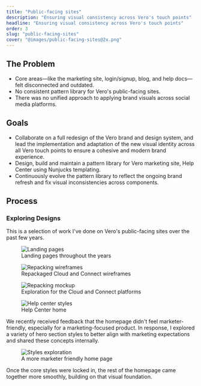 ```yaml
---
title: "Public-facing sites"
description: "Ensuring visual consistency across Vero's touch points"
headline: "Ensuring visual consistency across Vero's touch points"
order: 3
slug: "public-facing-sites"
cover: "@images/public-facing-sites@2x.png"
---
```




<CaseStudyCallout description="Vero's brand lacked visual consistency across their marketing and product touch points. This involved adapting the refreshed design system ensuring everything felt intentional. The work helped unify Vero's visual identity and set a stronger foundation for future design consistency." />

## The Problem

- Core areas—like the marketing site, login/signup, blog, and help docs—felt
  disconnected and outdated.
- No consistent pattern library for Vero's public-facing sites.
- There was no unified approach to applying brand visuals across social media
  platforms.

## Goals

- Collaborate on a full redesign of the Vero brand and design system, and lead
  the implementation and adaptation of the new visual identity across all Vero
  touch points to ensure a cohesive and modern brand experience.
- Design, build and maintain a pattern library for Vero marketing site, Help Center using
  Nunjucks templating.
- Continuously evolve the pattern library to reflect the ongoing brand refresh
  and fix visual inconsistencies across components.

## Process

### Exploring Designs

This is a selection of work I've done on Vero's public-facing sites over the past few years.

<figure>
  <Image
    class="rounded-4xl bg-teal-50"
    src={landingPagesImage}
    alt="Landing pages"
  />
  <figcaption>Landing pages throughout the years</figcaption>
</figure>

<figure>
  <Image
    class="rounded-4xl bg-teal-50"
    src={repackagingWireframesImage}
    alt="Repacking wireframes"
  />
  <figcaption>Repackaged Cloud and Connect wireframes</figcaption>
</figure>

<figure>
  <Image
    class="rounded-4xl bg-teal-50"
    src={repackagingMockupImage}
    alt="Repacking mockup"
  />
  <figcaption>Exploration for the Cloud and Connect platforms</figcaption>
</figure>

<figure>
  <Image
    class="rounded-3xl bg-teal-50"
    src={helpCenterStylesImage}
    alt="Help center styles"
  />

  <figcaption>Help Center home</figcaption>
</figure>

We recently received feedback that the homepage didn't feel marketer-friendly, especially for a marketing-focused product. In response, I explored a variety of hero section styles to better align with marketing expectations and shared these concepts internally.

<figure>
  <Image
    class="rounded-4xl bg-teal-50"
    src={stylesExplorationImage}
    alt="Styles exploration"
  />
  <figcaption>A more marketer friendly home page</figcaption>
</figure>

Once the core styles were locked in, the rest of the homepage came together more smoothly, building on that visual foundation.
